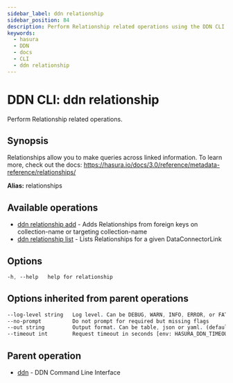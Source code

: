 ```yaml
---
sidebar_label: ddn relationship
sidebar_position: 84
description: Perform Relationship related operations using the DDN CLI
keywords:
  - hasura
  - DDN
  - docs
  - CLI
  - ddn relationship
---
```


# DDN CLI: ddn relationship

Perform Relationship related operations.

## Synopsis

Relationships allow you to make queries across linked information. To learn more, check out the docs: https://hasura.io/docs/3.0/reference/metadata-reference/relationships/

**Alias:** relationships

## Available operations

- [ddn relationship add](/reference/cli/commands/ddn_relationship_add) - Adds Relationships from foreign keys on collection-name or targeting collection-name
- [ddn relationship list](/reference/cli/commands/ddn_relationship_list) - Lists Relationships for a given DataConnectorLink

## Options

```sass
-h, --help   help for relationship
```

## Options inherited from parent operations

```sass
--log-level string   Log level. Can be DEBUG, WARN, INFO, ERROR, or FATAL. (default "INFO")
--no-prompt          Do not prompt for required but missing flags
--out string         Output format. Can be table, json or yaml. (default "table")
--timeout int        Request timeout in seconds [env: HASURA_DDN_TIMEOUT] (default 100)
```

## Parent operation

- [ddn](/reference/cli/commands/ddn) - DDN Command Line Interface
